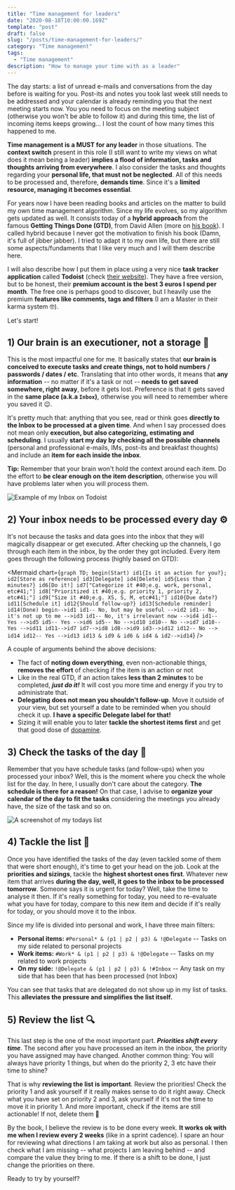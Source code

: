 ```yaml
---
title: "Time management for leaders"
date: "2020-08-18T10:00:00.169Z"
template: "post"
draft: false
slug: "/posts/time-management-for-leaders/"
category: "Time management"
tags:
  - "Time management"
description: "How to manage your time with as a leader"
---
```


The day starts: a list of unread e-mails and conversations from the day before is waiting for you. Post-its and notes you took last week still needs to be addressed and your calendar is already reminding you that the next meeting starts now. You you need to focus on the meeting subject (otherwise you won't be able to follow it) and during this time, the list of incoming items keeps growing... I lost the count of how many times this happened to me.

**Time management is a MUST for any leader** in those situations. The **context switch** present in this role (I still want to write my views on what does it mean being a leader) **implies a flood of information, tasks and thoughts arriving from everywhere**. I also consider the tasks and thoughts regarding your **personal life, that must not be neglected**. All of this needs to be processed and, therefore, **demands time**. Since it's a **limited resource, managing it becomes essential**.

For years now I have been reading books and articles on the matter to build my own time management algorithm. Since my life evolves, so my algorithm gets updated as well. It consists today of a **hybrid approach** from the famous **Getting Things Done (GTD)**, from David Allen (more on [his book](https://www.amazon.com/Getting-Things-Done-Stress-free-Productivity/dp/0349408947/ref=asc_df_0349408947/)). I called hybrid because I never got the motivation to finish his book (Damn, it's full of jibber jabber). I tried to adapt it to my own life, but there are still some aspects/fundaments that I like very much and I will them describe here.

I will also describe how I put them in place using a very nice **task tracker application** called **Todoist** (check [their website](https://www.todoist.com/)). They have a free version, but to be honest, their **premium account is the best 3 euros I spend per month**. The free one is perhaps good to discover, but I heavily use the premium **features like comments, tags and filters** (I am a Master in their karma system :nerd_face:).

Let's start!

## 1) Our brain is an executioner, not a storage :brain:

This is the most impactful one for me. It basically states that **our brain is conceived to execute tasks and create things, not to hold numbers / passwords / dates / etc**. Translating that into other words, it means that **any information** -- no matter if it's a task or not -- **needs to get saved somewhere, right away**, before it gets lost. Preference is that it gets saved in the **same place (a.k.a `Inbox`)**, otherwise you will need to remember where you saved it :wink:.

It's pretty much that: anything that you see, read or think goes **directly to the Inbox to be processed at a given time**. And when I say processed does not mean only **execution, but also categorizing, estimating and scheduling**. I usually **start my day by checking all the possible channels** (personal and professional e-mails, IMs, post-its and breakfast thoughts) and include an **item for each inside the inbox**.

**Tip:** Remember that your brain won't hold the context around each item. Do the effort to **be clear enough on the item description**, otherwise you will have problems later when you will process them.

![Example of my Inbox on Todoist](/media/time-management/todoist-inbox-en.png)

## 2) Your inbox needs to be processed every day :gear:

It's not because the tasks and data goes into the inbox that they will magically disappear or get executed. After checking up the channels, I go through each item in the inbox, by the order they got included. Every item goes through the following process (highly based on GTD):

<Mermaid chart={`
  graph TD;
    begin(Start)
    id1{Is it an action for you?};
    id2[Store as reference]
    id3[Delegate]
    id4[Delete]
    id5{Less than 2 minutes?}
    id6[Do it!]
    id7["Categorize it #40;e.g. work, personal, etc#41;"]
    id8["Prioritized it #40;e.g. priority 1, priority 2, etc#41;"]
    id9["Size it #40;e.g. XS, S, M, etc#41;"]
    id10{Due date?}
    id11[Schedule it]
    id12{Should follow-up?}
    id13[Schedule reminder]
    id14(Done)
    begin-->id1
    id1-- No, but may be useful -->id2
    id1-- No, it's not up to me -->id3
    id1-- No, it's irrelevant now -->id4
    id1-- Yes -->id5
    id5-- Yes -->id6
    id5-- No -->id10
    id10-- No -->id7
    id10-- Yes -->id11
    id11-->id7
    id7-->id8
    id8-->id9
    id3-->id12
    id12-- No --> id14
    id12-- Yes -->id13
    id13 & id9 & id6 & id4 & id2-->id14
`} />

A couple of arguments behind the above decisions:

* The fact of **noting down everything**, even non-actionable things, **removes the effort** of checking if the item is an action or not
* Like in the real GTD, if an action takes **less than 2 minutes** to be completed, ***just do it!*** It will cost you more time and energy if you try to administrate that.
* **Delegating does not mean you shouldn't follow-up**. Move it outside of your view, but set yourself a date to be reminded when you should check it up. **I have a specific Delegate label for that!**
* Sizing it will enable you to later **tackle the shortest items first** and get that good dose of [dopamine](https://en.wikipedia.org/wiki/Dopamine).

## 3) Check the tasks of the day :date:

Remember that you have schedule tasks (and follow-ups) when you processed your inbox? Well, this is the moment where you check the whole list for the day. In here, I usually don't care about the category. **The schedule is there for a reason!** On that case, I advise to **organize your calendar of the day to fit the tasks** considering the meetings you already have, the size of the task and so on.

![A screenshot of my todays list](/media/time-management/todoist-today.png)

## 4) Tackle the list :muscle:

Once you have identified the tasks of the day (even tackled some of them that were short enough), it's time to get your head on the job. Look at the **priorities and sizings**, tackle the **highest shortest ones first**. Whatever new item that arrives **during the day, well, it goes to the inbox to be processed tomorrow**. Someone says it is urgent for today? Well, take the time to analyse it then. If it's really something for today, you need to re-evaluate what you have for today, compare to this new item and decide if it's really for today, or you should move it to the inbox.

Since my life is divided into personal and work, I have three main filters:

* **Personal items:** ``#Personal* & (p1 | p2 | p3) & !@Delegate`` -- Tasks on my side related to personal projects
* **Work items:** ``#Work* & (p1 | p2 | p3) & !@Delegate`` -- Tasks on my related to work projects
* **On my side:** ``!@Delegate & (p1 | p2 | p3) & !#Inbox`` -- Any task on my side that has been that has been processed (not Inbox)

You can see that tasks that are delegated do not show up in my list of tasks. This **alleviates the pressure and simplifies the list itself.**

## 5) Review the list :mag:

This last step is the one of the most important part. ***Priorities shift every time***. The second after you have processed an item in the inbox, the priority you have assigned may have changed. Another common thing: You will always have priority 1 things, but when do the priority 2, 3 etc have their time to shine? 

That is why **reviewing the list is important**. Review the priorities! Check the priority 1 and ask yourself if it really makes sense to do it right away. Check what you have set on priority 2 and 3, ask yourself if it's not the time to move it in priority 1. And more important, check if the items are still actionable! If not, delete them :see_no_evil:

By the book, I believe the review is to be done every week. **It works ok with me when I review every 2 weeks** (like in a sprint cadence). I spare an hour for reviewing what directions I am taking at work but also as personal. I then check what I am missing -- what projects I am leaving behind -- and compare the value they bring to me. If there is a shift to be done, I just change the priorities on there.

Ready to try by yourself?